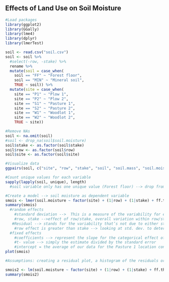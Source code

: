 ## Effects of Land Use on Soil Moisture

```r
#Load packages
library(ggplot2)
library(GGally)
library(lme4)
library(dplyr)
library(lmerTest)
```


```r
soil <- read.csv("soil.csv")
soil <- soil %>%
  #select(-row, -stake) %>%
  rename %>%
  mutate(soil = case_when(
    soil == "FF" ~ "Forest floor",
    soil == "MIN" ~ "Mineral soil",
    TRUE ~ soil)) %>%
  mutate(site = case_when(
    site == "P1" ~ "Plow 1",
    site == "P2" ~ "Plow 2",
    site == "S1" ~ "Pasture 1",
    site == "S2" ~ "Pasture 2",
    site == "W1" ~ "Woodlot 1",
    site == "W2" ~ "Woodlot 2",
    TRUE ~ site))

#Remove NAs
soil <- na.omit(soil)
#soil <- drop_na(soil$soil.moisture)
soil$stake <- as.factor(soil$stake)
soil$row <- as.factor(soil$row)
soil$site <- as.factor(soil$site)

#Visualize data
ggpairs(soil, c("site", "row", "stake", "soil", "soil.mass", "soil.moisture", "soil.moisture.capacity"))

#Count unique values for each variable
sapply(lapply(soil, unique), length)
  #soil variable only has one unique value (Forest floor) --> drop from model

#Create a model --> soil moisture as dependent variable
smois <- lmer(soil.moisture ~ factor(site) + (1|row) + (1|stake) + ff.thickness + bulk.density + soil.mass + ph.h2o + ph.cacl2 + c + n + om + p + nh4 + no3 + n.min + nitr + cec + ca + mg + k + soil.moisture + soil.moisture.capacity, data = soil)
summary(smois)
  #random effects
    #standard deviation -->  This is a measure of the variability for each random effect that you added to the model
    #row, stake -->effect of row/stake, overall variation within row/stake, gives us the variance...std. dev. is the effect size (effect of row/stake on overall soil moisture)
   #Residual --> stands for the variability that’s not due to either stake or row
    #row effect is greater than stake --> looking at std. dev. to determine this
  #fixed effects
    #coefficients --> represent the slope for the categorical effect of soil data
    #t- value --> simply the estimate divided by the standard error
    #intercept = the average of our data for the Pasture 1 location condition
plot(smois)

#Assumptions: creating a residual plot, a histogram of the residuals or a Q-Q plot 

smois2 <- lm(soil.moisture ~ factor(site) + (1|row) + (1|stake) + ff.thickness + bulk.density + soil.mass + soil.moisture + soil.moisture.capacity, data = soil)
summary(smois2)

```

